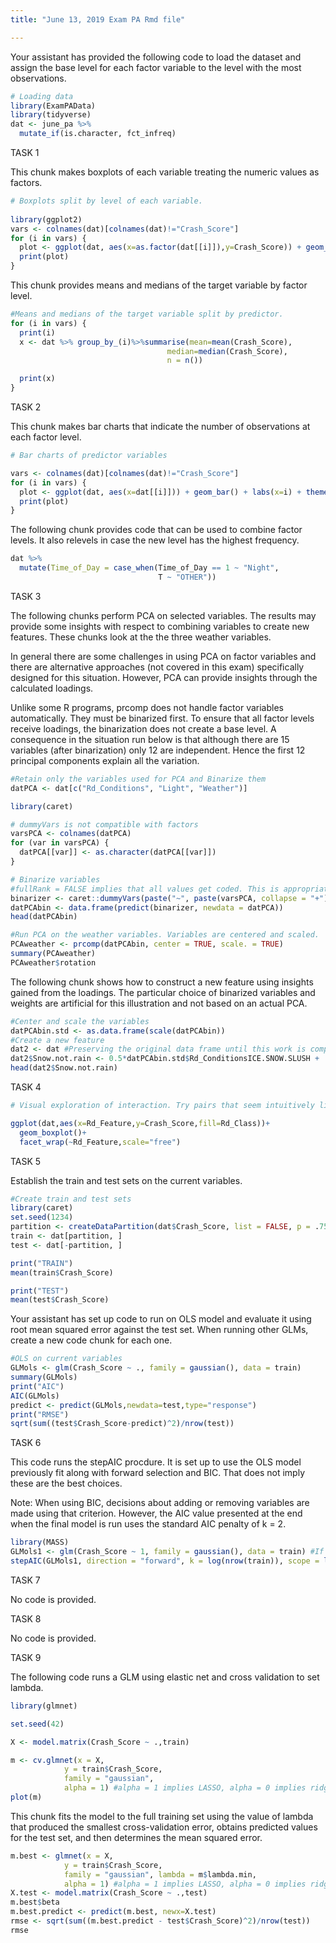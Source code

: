 ---
title: "June 13, 2019 Exam PA Rmd file"

---
Your assistant has provided the following code to load the dataset and assign the base level for each factor variable to the level with the most observations.

```{r}
# Loading data
library(ExamPAData)
library(tidyverse)
dat <- june_pa %>% 
  mutate_if(is.character, fct_infreq)
```

TASK 1

This chunk makes boxplots of each variable treating the numeric values as factors.

```{r}
# Boxplots split by level of each variable.
 
library(ggplot2)
vars <- colnames(dat)[colnames(dat)!="Crash_Score"]
for (i in vars) {
  plot <- ggplot(dat, aes(x=as.factor(dat[[i]]),y=Crash_Score)) + geom_boxplot() + labs(x=i)
  print(plot)
}
```

This chunk provides means and medians of the target variable by factor level.

```{r}
#Means and medians of the target variable split by predictor.
for (i in vars) {
  print(i)
  x <- dat %>% group_by_(i)%>%summarise(mean=mean(Crash_Score),
                                   median=median(Crash_Score),
                                   n = n())

  print(x)
}

```

TASK 2

This chunk makes bar charts that indicate the number of observations at each factor level.

```{r}
# Bar charts of predictor variables

vars <- colnames(dat)[colnames(dat)!="Crash_Score"]
for (i in vars) {
  plot <- ggplot(dat, aes(x=dat[[i]])) + geom_bar() + labs(x=i) + theme(axis.text.x = element_text(angle = 90, hjust = 1))
  print(plot)
}

```

The following chunk provides code that can be used to combine factor levels. It also relevels in case the new level has the highest frequency.

```{r}
dat %>% 
  mutate(Time_of_Day = case_when(Time_of_Day == 1 ~ "Night",
                                 T ~ "OTHER"))

```

TASK 3

The following chunks perform PCA on selected variables. The results may provide some insights with respect to combining variables to create new features. These chunks look at the the three weather variables.

In general there are some challenges in using PCA on factor variables and there are alternative approaches (not covered in this exam) specifically designed for this situation. However, PCA can provide insights through the calculated loadings.

Unlike some R programs, prcomp does not handle factor variables automatically. They must be binarized first. To ensure that all factor levels receive loadings, the binarization does not create a base level. A consequence in the situation run below is that although there are 15 variables (after binarization) only 12 are independent. Hence the first 12 principal components explain all the variation.

```{r}
#Retain only the variables used for PCA and Binarize them
datPCA <- dat[c("Rd_Conditions", "Light", "Weather")]

library(caret)

# dummyVars is not compatible with factors
varsPCA <- colnames(datPCA)
for (var in varsPCA) {
  datPCA[[var]] <- as.character(datPCA[[var]])
}

# Binarize variables
#fullRank = FALSE implies that all values get coded. This is appropriate for PCA (but not for regression) 
binarizer <- caret::dummyVars(paste("~", paste(varsPCA, collapse = "+")) , data = datPCA, fullRank = FALSE)
datPCAbin <- data.frame(predict(binarizer, newdata = datPCA))
head(datPCAbin)

```


```{r}
#Run PCA on the weather variables. Variables are centered and scaled.
PCAweather <- prcomp(datPCAbin, center = TRUE, scale. = TRUE)
summary(PCAweather)
PCAweather$rotation
```

The following chunk shows how to construct a new feature using insights gained from the loadings. The particular choice of binarized variables and weights are artificial for this illustration and not based on an actual PCA.

```{r}
#Center and scale the variables
datPCAbin.std <- as.data.frame(scale(datPCAbin))
#Create a new feature
dat2 <- dat #Preserving the original data frame until this work is complete
dat2$Snow.not.rain <- 0.5*datPCAbin.std$Rd_ConditionsICE.SNOW.SLUSH + .6*datPCAbin.std$WeatherSNOW - .2*datPCAbin.std$WeatherRAIN
head(dat2$Snow.not.rain)

```

TASK 4

```{r}
# Visual exploration of interaction. Try pairs that seem intuitively likely to have an interaction. This example uses Rd_Feature and Rd_Class, but they were selected at random.

ggplot(dat,aes(x=Rd_Feature,y=Crash_Score,fill=Rd_Class))+
  geom_boxplot()+
  facet_wrap(~Rd_Feature,scale="free")
```

TASK 5

Establish the train and test sets on the current variables.

```{r}
#Create train and test sets
library(caret)
set.seed(1234)
partition <- createDataPartition(dat$Crash_Score, list = FALSE, p = .75)
train <- dat[partition, ]
test <- dat[-partition, ]

print("TRAIN")
mean(train$Crash_Score)

print("TEST")
mean(test$Crash_Score)

```

Your assistant has set up code to run on OLS model and evaluate it using root mean squared error against the test set. When running other GLMs, create a new code chunk for each one.

```{r}
#OLS on current variables 
GLMols <- glm(Crash_Score ~ ., family = gaussian(), data = train)
summary(GLMols)
print("AIC")
AIC(GLMols)
predict <- predict(GLMols,newdata=test,type="response")
print("RMSE")
sqrt(sum((test$Crash_Score-predict)^2)/nrow(test))

```

TASK 6

This code runs the stepAIC procdure. It is set up to use the OLS model previously fit along with forward selection and BIC. That does not imply these are the best choices.

Note: When using BIC, decisions about adding or removing variables are made using that criterion. However, the AIC value presented at the end when the final model is run uses the standard AIC penalty of k = 2. 

```{r}
library(MASS)
GLMols1 <- glm(Crash_Score ~ 1, family = gaussian(), data = train) #If using forward selection it is necessary to fit a model with no predictors to use as the start.
stepAIC(GLMols1, direction = "forward", k = log(nrow(train)), scope = list(upper = GLMols, lower = GLMols1)) #For backward selection, the first argument should be GLMols, the full model.
```

TASK 7

No code is provided.

TASK 8

No code is provided.

TASK 9

The following code runs a GLM using elastic net and cross validation to set lambda.

```{r}

library(glmnet)

set.seed(42)

X <- model.matrix(Crash_Score ~ .,train)

m <- cv.glmnet(x = X, 
            y = train$Crash_Score,
            family = "gaussian",
            alpha = 1) #alpha = 1 implies LASSO, alpha = 0 implies ridge
plot(m)
```

This chunk fits the model to the full training set using the value of lambda that produced the smallest cross-validation error, obtains predicted values for the test set, and then determines the mean squared error.

```{r}

m.best <- glmnet(x = X, 
            y = train$Crash_Score,
            family = "gaussian", lambda = m$lambda.min,
            alpha = 1) #alpha = 1 implies LASSO, alpha = 0 implies ridge
X.test <- model.matrix(Crash_Score ~ .,test)
m.best$beta
m.best.predict <- predict(m.best, newx=X.test)
rmse <- sqrt(sum((m.best.predict - test$Crash_Score)^2)/nrow(test))
rmse

```
